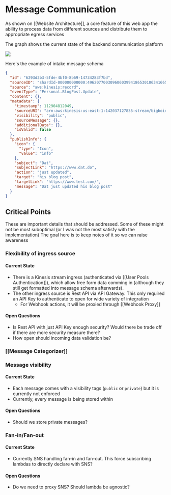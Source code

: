 # Message Communication

As shown on [[Website Architecture]], a core feature of this web app the ability to process data from different sources and distribute them to appropriate egress services

The graph shows the current state of the backend communication platform

<img src="../../../../attachments/DD_MessageCommunication.svg" align="center" />

Here's the example of intake message schema

```json
{
  "id": "6293d2b3-5fde-4bf0-8b69-14734283f7bd",
  "sourceID": "shardId-000000000000:49620770030960603994186530106341665232583331965449535490",
  "source": "aws:kinesis:record",
  "eventType": "Personal.BlogPost.Update",
  "content": {},
  "metadata": {
    "timestamp": 112904812049,
    "sourceURI": "arn:aws:kinesis:us-east-1:142037127835:stream/bigboidefaultkinesis-dev",
    "visibility": "public",
    "sourceMessage": {},
    "additionalData": {},
    "isValid": false
  },
  "publishInfo": {
    "icon": {
      "type": "Icon",
      "value": "info"
    },
    "subject": "Dat",
    "subjectLink": "https://www.dat.do",
    "action": "just updated",
    "target": "his blog post",
    "targetLink": "https://www.test.com/",
    "message": "Dat just updated his blog post"
  }
}
```

## Critical Points

These are important details that should be addressed. Some of these might not be most suboptimal (or I was not the most satisfy with the implementation)
The goal here is to keep notes of it so we can raise awareness

### Flexibility of ingress source

#### Current State

- There is a Kinesis stream ingress (authenticated via [[User Pools Authentication]]), which allow free form data comming in (although they still get formatted into message schema afterwards).
- The other ingress source is Rest API via API Gateway. This only required an API Key to authenticate to open for wide variety of integration
  - For Webhook actions, it will be proxied through [[Webhook Proxy]]

#### Open Questions

- Is Rest API with just API Key enough security? Would there be trade off if there are more security measure there?
- How open should incoming data validation be?

### [[Message Categorizer]]

### Message visibility

#### Current State

- Each message comes with a visibility tags (`public` or `private`) but it is currently not enforced
- Currently, every message is being stored within

#### Open Questions

- Should we store private messages?

### Fan-in/Fan-out

#### Current State

- Currently SNS handling fan-in and fan-out. This force subscribing lambdas to directly declare with SNS?

#### Open Questions

- Do we need to proxy SNS? Should lambda be agnostic?
